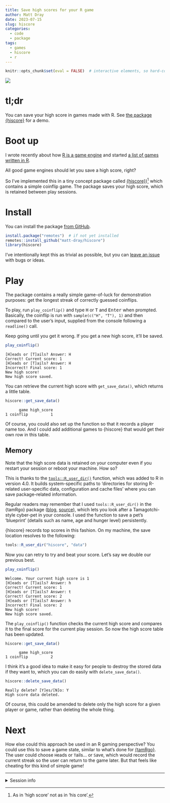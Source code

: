 ```yaml
---
title: Save high scores for your R game
author: Matt Dray
date: 2023-07-15
slug: hiscore
categories:
  - code
  - package
tags:
  - games
  - hiscore
  - r
---
```


```r
knitr::opts_chunk$set(eval = FALSE)  # interactive elements, so hard-coded
```

![](/post/2023-07-15-hiscore_files/hiscore.gif){fig-alt="R code run in an RStudio window. The hiscore package is attached and the play_coinflip function is run. The user guesses heads, it's wrong, they score zero,m which is the new high score. The user tries again, is reminded that the high score is currently zero and then scores 1. The get_save_data functino proves that the top score has been saved." width="100%}
 
# tl;dr

You can save your high score in games made with R. See [the package {hiscore}](https://github.com/matt-dray/hiscore) for a demo.

# Boot up

I wrote recently about how [R is a game engine](https://www.rostrum.blog/2023/04/02/splendid-r-games/) and started [a list of games written in R](https://github.com/matt-dray/splendid-r-games).

All good game engines should let you save a high score, right?

So I've implemented this in a tiny concept package called [{hiscore}](https://github.com/matt-dray/hiscore))[^hiscore] which contains a simple coinflip game. The package saves your high score, which is retained between play sessions.

# Install

You can install the package [from GitHub](https://github.com/matt-dray/hiscore).

```r
install.package("remotes")  # if not yet installed
remotes::install_github("matt-dray/hiscore")
library(hiscore)
```

I've intentionally kept this as trivial as possible, but you can [leave an issue](https://github.com/matt-dray/hiscore/issues) with bugs or ideas.

# Play

The package contains a really simple game-of-luck for demonstration purposes: get the longest streak of correctly guessed coinflips.

To play, run `play_coinflip()` and type <kbd>H</kbd> or <kbd>T</kbd> and <kbd>Enter</kbd> when prompted. Basically, the coinflip is run with `sample(c("H", "T"), 1)` and then compared to the user's input, supplied from the console following a `readline()` call.

Keep going until you get it wrong. If you get a new high score, it'll be saved.

```r
play_coinflip()
```
```
[H]eads or [T]ails? Answer: H
Correct! Current score: 1
[H]eads or [T]ails? Answer: H
Incorrect! Final score: 1
New high score!
New high score saved.
```

You can retrieve the current high score with `get_save_data()`, which returns a little table.

```r
hiscore::get_save_data()
```
```
      game high_score
1 coinflip          1
```

Of course, you could also set up the function so that it records a player name too. And I could add additional games to {hiscore} that would get their own row in this table.

## Memory

Note that the high score data is retained on your computer even if you restart your session or reboot your machine. How so?

This is thanks to the [`tools::R_user_dir()`](https://rdrr.io/r/tools/userdir.html) function, which was added to R in version 4.0. It builds system-specific paths to 'directories for storing R-related user-specific data, configuration and cache files' where you can save package-related information.

Regular readers may remember that I used `tools::R_user_dir()` in the {tamRgo} package ([blog](https://www.rostrum.blog/2022/11/13/tamrgo/), [source](https://github.com/matt-dray/tamRgo)), which lets you look after a Tamagotchi-style cyber-pet in your console. I used the function to save a pet's 'blueprint' (details such as name, age and hunger level) persistently.

{hiscore} records top scores in this fashion. On my machine, the save location resolves to the following:

```r
tools::R_user_dir("hiscore", "data")
```

Now you can retry to try and beat your score. Let's say we double our previous best.

```r
play_coinflip()
```
```
Welcome. Your current high score is 1
[H]eads or [T]ails? Answer: h
Correct! Current score: 1
[H]eads or [T]ails? Answer: t
Correct! Current score: 2
[H]eads or [T]ails? Answer: h
Incorrect! Final score: 2
New high score!
New high score saved.
```

The `play_coinflip()` function checks the current high score and compares it to the final score for the current play session. So now the high score table has been updated.

```r
hiscore::get_save_data()
```
```
      game high_score
1 coinflip          2
```

I think it's a good idea to make it easy for people to destroy the stored data if they want to, which you can do easily with `delete_save_data()`.

``` r
hiscore::delete_save_data()
```
```
Really delete? [Y]es/[N]o: Y
High score data deleted.
```

Of course, this could be amended to delete only the high score for a given player or game, rather than deleting the whole thing.

# Next

How else could this approach be used in an R gaming perspective? You could use this to save a game state, similar to what's done for [{tamRgo}](https://www.rostrum.blog/2022/11/13/tamrgo/). The user could choose `H`eads or `T`ails... or `S`ave, which would record the current streak so the user can return to the game later. But that feels like cheating for this kind of simple game!

---
<details><summary>Session info</summary>
```r
sessioninfo::session_info()
```
</details>

[^hiscore]: As in 'high score' not as in 'his core'.